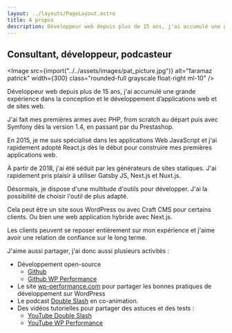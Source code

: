 ```yaml
---
layout: ../layouts/PageLayout.astro
title: A propos
description: Développeur web depuis plus de 15 ans, j'ai accumulé une grande expérience dans la conception et le développement d’applications web et de sites web.
---
```



## Consultant, développeur, podcasteur

<Image
  src={import("../../assets/images/pat_picture.jpg")}
  alt="faramaz patrick"
  width={300}
  class="rounded-full grayscale float-right ml-10"
/>

Développeur web depuis plus de 15 ans, j'ai accumulé une grande expérience dans la conception et le développement d’applications web et de sites web.

J'ai fait mes premières armes avec PHP, from scratch au départ puis avec Symfony dès la version 1.4, en passant par du Prestashop.

En 2015, je me suis spécialisé dans les applications Web JavaScript et j'ai rapidement adopté React.js dès le début pour construire mes premières applications web.

À partir de 2018, j'ai été séduit par les générateurs de sites statiques. J'ai rapidement pris plaisir à utiliser Gatsby JS, Next.js et Nuxt.js.

Désormais, je dispose d'une multitude d'outils pour développer. J'ai la possibilité de choisir l'outil de plus adapté.

Cela peut être un site sous WordPress ou avec Craft CMS pour certains clients. Ou bien une web application hybride avec Next.js.

Les clients peuvent se reposer entièrement sur mon expérience et j'aime avoir une relation de confiance sur le long terme.

J'aime aussi partager, j'ai donc aussi plusieurs activités :

- Développement open-source
  - [Github](https://github.com/ipatate)
  - [Github WP Performance](https://github.com/WP-Performance)
- Le site [wp-performance.com](https://wp-performance.com/) pour partager les bonnes pratiques de développement sur WordPress
- Le podcast [Double Slash](https://double-slash.dev/) en co-animation.
- Des vidéos tutorielles pour partager des astuces et des tests :
  - [YouTube Double Slash](https://www.youtube.com/channel/UCp5DGBAX2XNJXeOVAo7bICQ)
  - [YouTube WP Performance](https://www.youtube.com/channel/UCp5DGBAX2XNJXeOVAo7bICQ)
